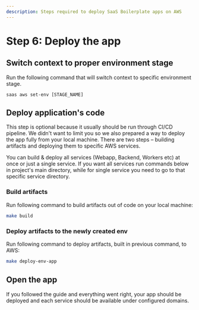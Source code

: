 ```yaml
---
description: Steps required to deploy SaaS Boilerplate apps on AWS
---
```


# Step 6: Deploy the app

## Switch context to proper environment stage

Run the following command that will switch context to specific environment stage.

```shell
saas aws set-env [STAGE_NAME]
```


## Deploy application's code

This step is optional because it usually should be run through CI/CD pipeline. We didn't want to limit you so we also
prepared a way to deploy the app fully from your local machine. There are two steps – building artifacts and deploying
them to specific AWS services.

You can build & deploy all services (Webapp, Backend, Workers etc) at once or just a single service.
If you want all services run commands below in project's main directory,
while for single service you need to go to that specific service directory.

### Build artifacts

Run following command to build artifacts out of code on your local machine:

```sh
make build
```

### Deploy artifacts to the newly created env

Run following command to deploy artifacts, built in previous command, to AWS:

```sh
make deploy-env-app
```

## Open the app

If you followed the guide and everything went right, your app should be deployed and each service should be available
under configured domains.
